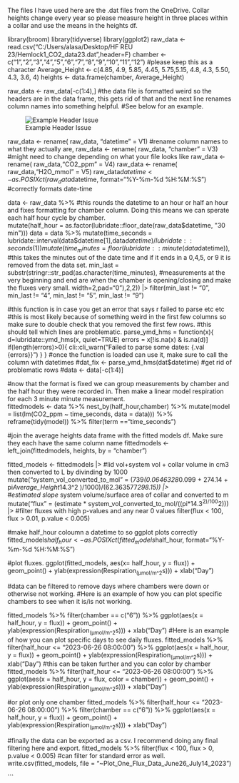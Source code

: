 
The files I have used here are the .dat files from the OneDrive. Collar heights change every year so please measure height in three places within a collar and use the means in the heights df.

library(broom)
library(tidyverse)
library(ggplot2)
raw_data <-  read.csv("C:/Users/alasa/Desktop/HF REU 23/Hemlock1_CO2_data23.dat",header=F)
chamber <- c("1","2","3","4","5","6","7","8","9","10","11","12") #please keep this as a character
Average_Height <- c(4.85, 4.9, 5.85, 4.45, 5.75,5.15, 4.8, 4.3, 5.50, 4.3, 3.6, 4)
heights <- data.frame(chamber, Average_Height)




raw_data <- raw_data[-c(1:4),] #the data file is formatted weird so the headers are in the data frame, this gets rid of that and the next line renames column names into something helpful. 
#See below for an example. 

![Example Header Issue]("C:/Users/alasa/Desktop/HF REU 23/header_issue.png")


raw_data <- rename( raw_data, "datetime" = V1) #rename column names to what they actually are, 
raw_data <- rename( raw_data,  "chamber" = V3)  #might need to change depending on what your file looks like
raw_data <- rename( raw_data,"CO2_ppm" = V4)
raw_data <- rename( raw_data,"H2O_mmol" = V5)
raw_data$datetime <- as.POSIXct(raw_data$datetime, format="%Y-%m-%d %H:%M:%S") #correctly formats date-time

data <- raw_data %>%    #this rounds the datetime to an hour or half an hour and fixes formatting for chamber column. Doing this means we can sperate each half hour cycle by chamber.     
  mutate(half_hour = as.factor(lubridate::floor_date(raw_data$datetime, "30 min")))
data = data %>%
  mutate(time_seconds = lubridate::interval(data$datetime[1],data$datetime)/lubridate::seconds(1)) %>%
  mutate(time_minutes = floor(lubridate::minute(data$datetime)), #this  takes the minutes out of the date                                                                    time and if it ends in a 0,4,5, or 9 it                                                                    is removed from the data set. 
  min_last = substr(stringr::str_pad(as.character(time_minutes), #measurements at the very beginning and end are when the chamber is opening/closing and make the fluxes very small. 
                                            width=2,pad="0"),2,2)) |>
  filter(min_last != "0", min_last != "4", min_last != "5", min_last != "9")
  

#this function is in case you get an error that says r failed to parse etc etc 
#this is most likely because of something weird in the first few columns so make sure to double check that you removed the first few rows. 
#this should tell which lines are problematic.
parse_ymd_hms = function(x){
  d=lubridate::ymd_hms(x, quiet=TRUE)
  errors = x[!is.na(x) & is.na(d)]
  if(length(errors)>0){
    cli::cli_warn("Failed to parse some dates: {.val {errors}}")
  }
}
#once the function is loaded can use it, make sure to call the column with datetimes
#dat_fix <- parse_ymd_hms(dat$datetime)
#get rid of problematic rows 
#data <- data[-c(1:4)]

#now that the format is fixed we can group measurements by chamber and the half hour they were recorded in. Then make a linear model respiration for each 3 minute minute measurement.  
fittedmodels <-  data %>% 
  nest_by(half_hour,chamber) %>%
  mutate(model = list(lm(CO2_ppm ~ time_seconds, data = data))) %>%
  reframe(tidy(model)) %>%
  filter(term =="time_seconds")

#join the average heights data frame with the fitted models df. Make sure they each have the same column name
fittedmodels <- left_join(fittedmodels, heights, by = "chamber")
 
fitted_models <- fittedmodels |> #lid vol+system vol + collar volume in cm3 then converted to L by divinding by 1000 
mutate("system_vol_converted_to_mol" = (739*(0.0646328*0.099 + 274.14 + pi*Average_Height*14.3^2 )/1000)/(62.363577*298.15)) |>  
#estimated slope * system volume/surface area of collar and converted to m
mutate("flux" = (estimate *  system_vol_converted_to_mol/((pi*14.3^2)/100^2))) |> 
#filter fluxes with high p-values and any near 0 values
filter(flux < 100, flux > 0.01, p.value < 0.005)  

#make half_hour coloumn a datetime to so ggplot plots correctly 
fitted_models$half_hour <-  as.POSIXct(fitted_models$half_hour, format="%Y-%m-%d %H:%M:%S") 

#plot fluxes. 
 ggplot(fitted_models, aes(x= half_hour, y = flux)) +
  geom_point() +
  ylab(expression(Respiration~(µmol/m^2~s))) +
  xlab("Day")

#data can be filtered to remove days where chambers were down or otherwise not working. 
#Here is an example of how you can plot specific chambers to see when it is/is not working.

 fitted_models %>%
  filter(chamber == c("6")) %>% 
  ggplot(aes(x = half_hour, y = flux)) +
  geom_point() +
  ylab(expression(Respiration~(µmol/m^2~s))) +
  xlab("Day")
#Here is an example of how you can plot specific days to see daily fluxes.
fitted_models %>% 
  filter(half_hour <= "2023-06-26 08:00:00") %>%
  ggplot(aes(x = half_hour, y = flux)) +
  geom_point() +
  ylab(expression(Respiration~(µmol/m^2~s))) +
  xlab("Day")
#this can be taken further and you can color by chamber
fitted_models %>% 
  filter(half_hour <= "2023-06-26 08:00:00") %>%
  ggplot(aes(x = half_hour, y = flux, color = chamber)) +
  geom_point() +
  ylab(expression(Respiration~(µmol/m^2~s))) +
  xlab("Day")

#or plot only one chamber
fitted_models %>% 
  filter(half_hour <= "2023-06-26 08:00:00") %>%
  filter(chamber == c("6")) %>%
  ggplot(aes(x = half_hour, y = flux)) +
  geom_point() +
  ylab(expression(Respiration~(µmol/m^2~s))) +
  xlab("Day")

#finally the data can be exported as a csv. I recommend doing any final filtering here and export. 
fitted_models %>% 
  filter(flux < 100, flux > 0, p.value < 0.005) #can filter for standard error as well. 
  write.csv(fitted_models, file = "~Plot_One_Flux_Data_June26_July14_2023")
  


```
</div>
